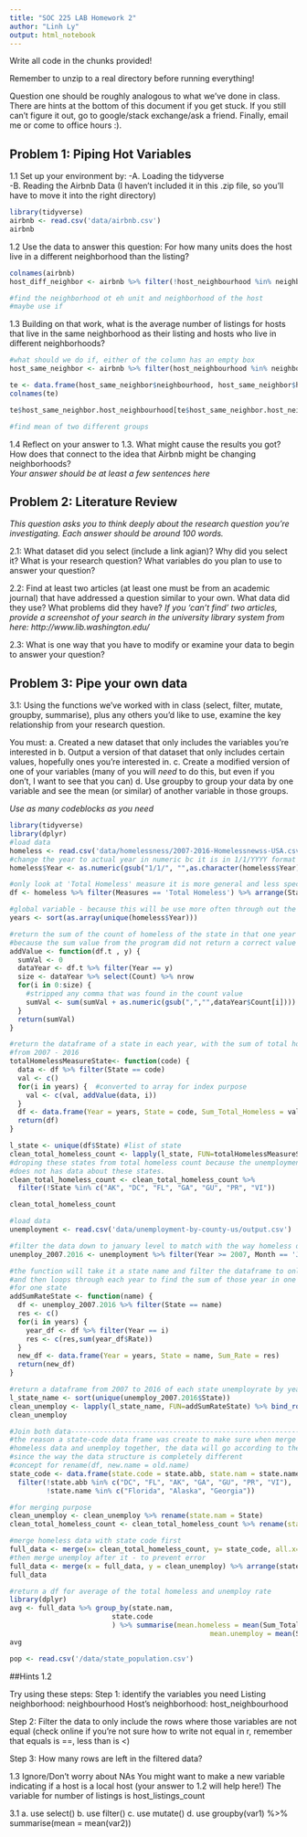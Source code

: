```yaml
---
title: "SOC 225 LAB Homework 2"
author: "Linh Ly"
output: html_notebook
---
```

Write all code in the chunks provided!

Remember to unzip to a real directory before running everything!

Question one should be roughly analogous to what we've done in class. There are hints at the bottom of this document if you get stuck. If you still can't figure it out, go to google/stack exchange/ask a friend. Finally, email me or come to office hours :).

## Problem 1: Piping Hot Variables

1.1 Set up your environment by: 
-A. Loading the tidyverse  
-B. Reading the Airbnb Data (I haven't included it in this .zip file, so you'll have to move it into the right directory)  
  
```r
library(tidyverse)
airbnb <- read.csv('data/airbnb.csv')
airbnb
```
  
1.2 Use the data to answer this question: For how many units does the host live in a different neighborhood than the listing?  
```r
colnames(airbnb)
host_diff_neighbor <- airbnb %>% filter(!host_neighbourhood %in% neighbourhood) %>% nrow

#find the neighborhood ot eh unit and neighborhood of the host 
#maybe use if 
```
  
1.3 Building on that work, what is the average number of listings for hosts that live in the same neighborhood as their listing and hosts who live in different neighborhoods? 
  
```r
#what should we do if, either of the column has an empty box
host_same_neighbor <- airbnb %>% filter(host_neighbourhood %in% neighbourhood)

te <- data.frame(host_same_neighbor$neighbourhood, host_same_neighbor$host_neighbourhood)
colnames(te)

te$host_same_neighbor.host_neighbourhood[te$host_same_neighbor.host_neighbourhood==' '] =NA

#find mean of two different groups 

```
  
1.4 Reflect on your answer to 1.3. What might cause the results you got? How does that connect to the idea that Airbnb might be changing neighborhoods?   
  *Your answer should be at least a few sentences here*

## Problem 2: Literature Review
*This question asks you to think deeply about the research question you're investigating. Each answer should be around 100 words.*

2.1: What dataset did you select (include a link agian)? Why did you select it? What is your research question? What variables do you plan to use to answer your question?

2.2: Find at least two articles (at least one must be from an academic journal) that have addressed a question similar to your own. What data did they use? What problems did they have? *If you 'can't find' two articles, provide a screenshot of your search in the university library system from here: http://www.lib.washington.edu/*

2.3: What is one way that you have to modify or examine your data to begin to answer your question?

## Problem 3: Pipe your own data

3.1: Using the functions we've worked with in class (select, filter, mutate, groupby, summarise), plus any others you'd like to use, examine the key relationship from your research question.

You must:
a. Created a new dataset that only includes the variables you're interested in
b. Output a version of that dataset that only includes certain values, hopefully ones you're interested in.
c. Create a modified version of one of your variables (many of you will *need* to do this, but even if you don't, I want to see that you can)
d. Use groupby to group your data by one variable and see the mean (or similar) of another variable in those groups.

*Use as many codeblocks as you need*
  
```r
library(tidyverse)
library(dplyr)
#load data 
homeless <- read.csv('data/homelessness/2007-2016-Homelessnewss-USA.csv')
#change the year to actual year in numeric bc it is in 1/1/YYYY format
homeless$Year <- as.numeric(gsub("1/1/", "",as.character(homeless$Year))) 

#only look at 'Total Homeless' measure it is more general and less specific
df <- homeless %>% filter(Measures == 'Total Homeless') %>% arrange(State)

#global variable - because this will be use more often through out the file
years <- sort(as.array(unique(homeless$Year)))

#return the sum of the count of homeless of the state in that one year
#because the sum value from the program did not return a correct value 
addValue <- function(df.t , y) {
  sumVal <- 0
  dataYear <- df.t %>% filter(Year == y)
  size <- dataYear %>% select(Count) %>% nrow
  for(i in 0:size) {
    #stripped any comma that was found in the count value
    sumVal <- sum(sumVal + as.numeric(gsub(",","",dataYear$Count[i])))
  }
  return(sumVal)
}

#return the dataframe of a state in each year, with the sum of total homeless 
#from 2007 - 2016
totalHomelessMeasureState<- function(code) {
  data <- df %>% filter(State == code)
  val <- c()
  for(i in years) {  #converted to array for index purpose
    val <- c(val, addValue(data, i))
  }
  df <- data.frame(Year = years, State = code, Sum_Total_Homeless = val)
  return(df)
}

l_state <- unique(df$State) #list of state
clean_total_homeless_count <- lapply(l_state, FUN=totalHomelessMeasureState)  %>% bind_rows()
#droping these states from total homeless count because the unemployment 
#does not has data about these states. 
clean_total_homeless_count <- clean_total_homeless_count %>% 
  filter(!State %in% c("AK", "DC", "FL", "GA", "GU", "PR", "VI")) 

clean_total_homeless_count
```

```r
#load data
unemployment <- read.csv('data/unemployment-by-county-us/output.csv')

#filter the data down to january level to match with the way homeless data was structure
unemploy_2007.2016 <- unemployment %>% filter(Year >= 2007, Month == 'January')

#the function will take it a state name and filter the dataframe to only that state leve
#and then loops through each year to find the sum of those year in one dataframe for 
#for one state
addSumRateState <- function(name) {
  df <- unemploy_2007.2016 %>% filter(State == name)
  res <- c()
  for(i in years) {
    year_df <- df %>% filter(Year == i)
    res <- c(res,sum(year_df$Rate)) 
  }
  new_df <- data.frame(Year = years, State = name, Sum_Rate = res)
  return(new_df)
}

#return a dataframe from 2007 to 2016 of each state unemployrate by year. 
l_state_name <- sort(unique(unemploy_2007.2016$State))
clean_unemploy <- lapply(l_state_name, FUN=addSumRateState) %>% bind_rows()
clean_unemploy
```

```r
#Join both data---------------------------------------------------------------------------------
#the reason a state-code data frame was create to make sure when merge 
#homeless data and unemploy together, the data will go according to the state
#since the way the data structure is completely different 
#concept for rename(df, new.name = old.name)
state_code <- data.frame(state.code = state.abb, state.nam = state.name) %>% 
  filter(!state.abb %in% c("DC", "FL", "AK", "GA", "GU", "PR", "VI"),
         !state.name %in% c("Florida", "Alaska", "Georgia"))

#for merging purpose
clean_unemploy <- clean_unemploy %>% rename(state.nam = State)
clean_total_homeless_count <- clean_total_homeless_count %>% rename(state.code = State)

#merge homeless data with state code first
full_data <- merge(x= clean_total_homeless_count, y= state_code, all.x=TRUE)
#then merge unemploy after it - to prevent error 
full_data <- merge(x = full_data, y = clean_unemploy) %>% arrange(state.nam)
full_data
```


```r
#return a df for average of the total homeless and unemploy rate
library(dplyr)
avg <- full_data %>% group_by(state.nam, 
                         state.code
                         ) %>% summarise(mean.homeless = mean(Sum_Total_Homeless),
                                                 mean.unemploy = mean(Sum_Rate))
avg
```
```r
pop <- read.csv('/data/state_population.csv')

```

##Hints
1.2

Try using these steps:
Step 1: identify the variables you need
Listing neighborhood: neighbourhood
Host's neighborhood: host_neighbourhood

Step 2: Filter the data to only include the rows where those variables are not equal (check online if you're not sure how to write not equal in r, remember that equals is ==, less than is <)

Step 3: How many rows are left in the filtered data?

1.3
Ignore/Don't worry about NAs
You might want to make a new variable indicating if a host is a local host (your answer to 1.2 will help here!)
The variable for number of listings is host_listings_count

3.1
a. use select()
b. use filter()
c. use mutate()
d. use groupby(var1) %>% summarise(mean = mean(var2))
